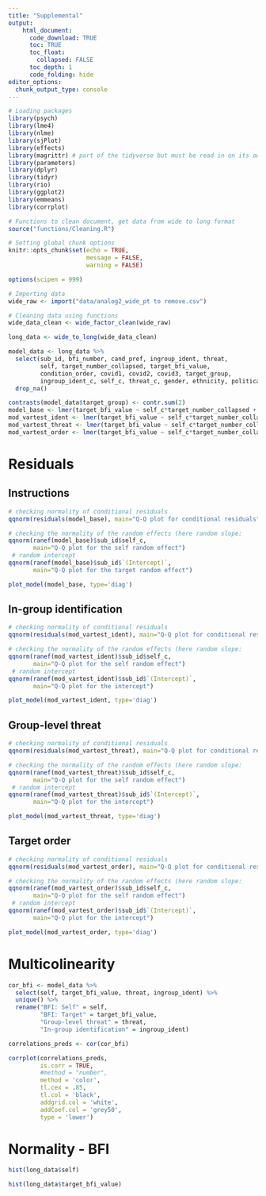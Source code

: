 ```yaml
---
title: "Supplemental"
output: 
    html_document:
      code_download: TRUE
      toc: TRUE
      toc_float:
        collapsed: FALSE
      toc_depth: 1
      code_folding: hide
editor_options: 
  chunk_output_type: console
---
```


```r
# Loading packages
library(psych)
library(lme4)
library(nlme)
library(sjPlot)
library(effects)
library(magrittr) # part of the tidyverse but must be read in on its own
library(parameters)
library(dplyr)
library(tidyr)
library(rio)
library(ggplot2)
library(emmeans)
library(corrplot)

# Functions to clean document, get data from wide to long format
source("functions/Cleaning.R")

# Setting global chunk options
knitr::opts_chunk$set(echo = TRUE,
                      message = FALSE,
                      warning = FALSE)

options(scipen = 999)

# Importing data
wide_raw <- import("data/analog2_wide_pt to remove.csv") 

# Cleaning data using functions
wide_data_clean <- wide_factor_clean(wide_raw)

long_data <- wide_to_long(wide_data_clean)
```

```r
model_data <- long_data %>% 
  select(sub_id, bfi_number, cand_pref, ingroup_ident, threat, 
         self, target_number_collapsed, target_bfi_value, 
         condition_order, covid1, covid2, covid3, target_group,
         ingroup_ident_c, self_c, threat_c, gender, ethnicity, political_ident) %>% 
  drop_na()

contrasts(model_data$target_group) <- contr.sum(2)
model_base <- lmer(target_bfi_value ~ self_c*target_number_collapsed + (self_c|sub_id), data = model_data)
mod_vartest_ident <- lmer(target_bfi_value ~ self_c*target_number_collapsed*ingroup_ident_c + (self_c |sub_id), data = model_data)
mod_vartest_threat <- lmer(target_bfi_value ~ self_c*target_number_collapsed*threat_c + (self_c |sub_id), data = model_data)
mod_vartest_order <- lmer(target_bfi_value ~ self_c*target_number_collapsed*condition_order + (self_c |sub_id), data = model_data)

```

# Residuals

## Instructions

```r
# checking normality of conditional residuals
qqnorm(residuals(model_base), main="Q-Q plot for conditional residuals")

# checking the normality of the random effects (here random slope:
qqnorm(ranef(model_base)$sub_id$self_c,
       main="Q-Q plot for the self random effect")
 # random intercept
qqnorm(ranef(model_base)$sub_id$`(Intercept)`,
       main="Q-Q plot for the target random effect")

plot_model(model_base, type='diag')
```

## In-group identification

```r
# checking normality of conditional residuals
qqnorm(residuals(mod_vartest_ident), main="Q-Q plot for conditional residuals")

# checking the normality of the random effects (here random slope:
qqnorm(ranef(mod_vartest_ident)$sub_id$self_c,
       main="Q-Q plot for the self random effect")
 # random intercept
qqnorm(ranef(mod_vartest_ident)$sub_id$`(Intercept)`,
       main="Q-Q plot for the intercept")

plot_model(mod_vartest_ident, type='diag')
```

## Group-level threat

```r
# checking normality of conditional residuals
qqnorm(residuals(mod_vartest_threat), main="Q-Q plot for conditional residuals")

# checking the normality of the random effects (here random slope:
qqnorm(ranef(mod_vartest_threat)$sub_id$self_c,
       main="Q-Q plot for the self random effect")
 # random intercept
qqnorm(ranef(mod_vartest_threat)$sub_id$`(Intercept)`,
       main="Q-Q plot for the intercept")

plot_model(mod_vartest_threat, type='diag')
```

## Target order

```r
# checking normality of conditional residuals
qqnorm(residuals(mod_vartest_order), main="Q-Q plot for conditional residuals")

# checking the normality of the random effects (here random slope:
qqnorm(ranef(mod_vartest_order)$sub_id$self_c,
       main="Q-Q plot for the self random effect")
 # random intercept
qqnorm(ranef(mod_vartest_order)$sub_id$`(Intercept)`,
       main="Q-Q plot for the intercept")

plot_model(mod_vartest_order, type='diag')
```

# Multicolinearity

```r
cor_bfi <- model_data %>% 
  select(self, target_bfi_value, threat, ingroup_ident) %>% 
  unique() %>% 
  rename("BFI: Self" = self,
         "BFI: Target" = target_bfi_value,
         "Group-level threat" = threat,
         "In-group identification" = ingroup_ident)

correlations_preds <- cor(cor_bfi)

corrplot(correlations_preds, 
         is.corr = TRUE, 
         #method = "number", 
         method = 'color',
         tl.cex = .85,
         tl.col = 'black',
         addgrid.col = 'white',
         addCoef.col = 'grey50',
         type = 'lower')
```

# Normality - BFI

```r
hist(long_data$self)

hist(long_data$target_bfi_value)

```